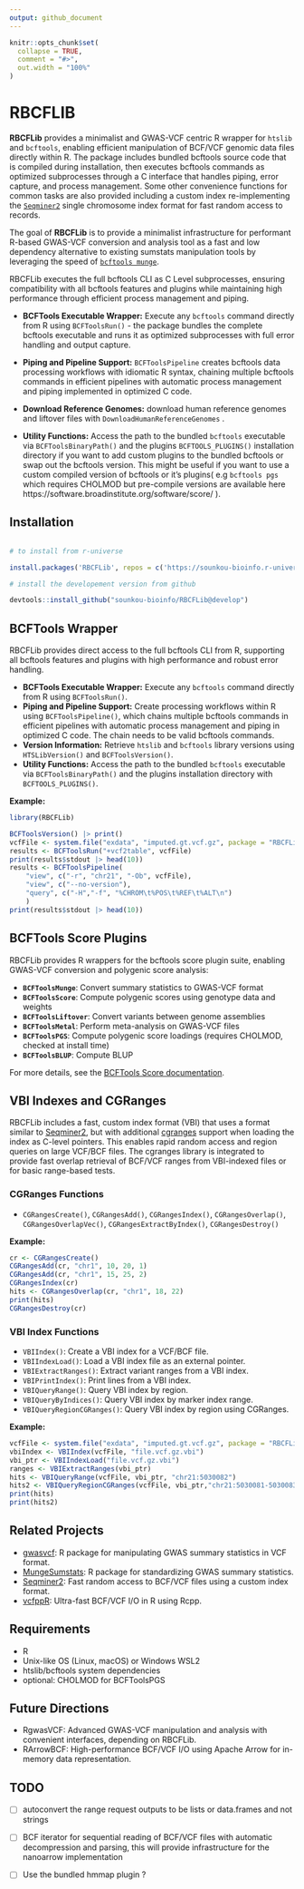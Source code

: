 ```yaml
---
output: github_document
---
```


```r
knitr::opts_chunk$set(
  collapse = TRUE,
  comment = "#>",
  out.width = "100%"
)
```

# RBCFLIB

**RBCFLib** provides a minimalist and GWAS-VCF centric R wrapper for `htslib` and `bcftools`, enabling efficient manipulation of BCF/VCF genomic data files directly within R. The package includes bundled bcftools source code that is compiled during installation, then executes bcftools commands as optimized subprocesses through a C interface that handles piping, error capture, and process management. Some other convenience functions for common tasks are also provided including a custom index re-implementing the [`Seqminer2`](https://github.com/zhanxw/seqminer) single chromosome index format for fast random access to records.

The goal of **RBCFLib** is to provide a minimalist infrastructure for performant R-based GWAS-VCF conversion and analysis tool as a fast and low dependency alternative to existing sumstats manipulation tools by leveraging the speed of [`bcftools munge`](https://github.com/freeseek/score).

RBCFLib executes the full bcftools CLI as C Level subprocesses, ensuring compatibility with all bcftools features and plugins while maintaining high performance through efficient process management and piping.

-   **BCFTools Executable Wrapper:** Execute any `bcftools` command directly from R using `BCFToolsRun()` - the package bundles the complete bcftools executable and runs it as optimized subprocesses with full error handling and output capture.

-   **Piping and Pipeline Support:**  `BCFToolsPipeline` creates bcftools data processing workflows with idiomatic R syntax, chaining multiple bcftools commands in efficient pipelines with automatic process management and piping implemented in optimized C code.

-   **Download Reference Genomes:** download human reference genomes and liftover files with `DownloadHumanReferenceGenomes` .

-   **Utility Functions:** Access the path to the bundled `bcftools` executable via `BCFToolsBinaryPath()` and the plugins `BCFTOOLS_PLUGINS()` installation directory if you want to add custom plugins to the bundled bcftools or swap out the bcftools version. This might be useful if you want to use a custom compiled version of bcftools or it's plugins( e.g `bcftools pgs` which requires CHOLMOD but pre-compile versions are available here https://software.broadinstitute.org/software/score/ ).

## Installation

``` r

# to install from r-universe

install.packages('RBCFLib', repos = c('https://sounkou-bioinfo.r-universe.dev'))

# install the developement version from github

devtools::install_github("sounkou-bioinfo/RBCFLib@develop")
```

## BCFTools Wrapper

RBCFLib provides direct access to the full bcftools CLI from R, supporting all bcftools features and plugins with high performance and robust error handling.

-   **BCFTools Executable Wrapper:** Execute any `bcftools` command directly from R using `BCFToolsRun()`.
-   **Piping and Pipeline Support:** Create processing workflows within R using `BCFToolsPipeline()`, which chains multiple bcftools commands in efficient pipelines with automatic process management and piping in optimized C code. The chain needs to be valid bcftools commands.
-   **Version Information:** Retrieve `htslib` and `bcftools` library versions using `HTSLibVersion()` and `BCFToolsVersion()`.
-   **Utility Functions:** Access the path to the bundled `bcftools` executable via `BCFToolsBinaryPath()` and the plugins installation directory with `BCFTOOLS_PLUGINS()`.

**Example:**


```r
library(RBCFLib)
```

```r
BCFToolsVersion() |> print()
vcfFile <- system.file("exdata", "imputed.gt.vcf.gz", package = "RBCFLib")
results <- BCFToolsRun("+vcf2table", vcfFile)
print(results$stdout |> head(10))
results <- BCFToolsPipeline(
    "view", c("-r", "chr21", "-Ob", vcfFile),
    "view", c("--no-version"),
    "query", c("-H","-f", "%CHROM\t%POS\t%REF\t%ALT\n")
    )
print(results$stdout |> head(10))
```

## BCFTools Score Plugins

RBCFLib provides R wrappers for the bcftools score plugin suite, enabling GWAS-VCF conversion and polygenic score analysis:

-   **`BCFToolsMunge`**: Convert summary statistics to GWAS-VCF format
-   **`BCFToolsScore`**: Compute polygenic scores using genotype data and weights
-   **`BCFToolsLiftover`**: Convert variants between genome assemblies
-   **`BCFToolsMetal`**: Perform meta-analysis on GWAS-VCF files
-   **`BCFToolsPGS`**: Compute polygenic score loadings (requires CHOLMOD, checked at install time)
-   **`BCFToolsBLUP`**: Compute BLUP

For more details, see the [BCFTools Score documentation](https://github.com/freeseek/score).

## VBI Indexes and CGRanges

RBCFLib includes a fast, custom index format (VBI) that uses a format similar to [Seqminer2](https://github.com/zhanxw/seqminer), but with additional [cgranges](https://github.com/lh3/cgranges/) support when loading the index as C-level pointers. This enables rapid random access and region queries on large VCF/BCF files. The cgranges library is integrated to provide fast overlap retrieval of BCF/VCF ranges from VBI-indexed files or for basic range-based tests.

### CGRanges Functions

-   `CGRangesCreate()`, `CGRangesAdd()`, `CGRangesIndex()`, `CGRangesOverlap()`, `CGRangesOverlapVec()`, `CGRangesExtractByIndex()`, `CGRangesDestroy()`

**Example:**

```r
cr <- CGRangesCreate()
CGRangesAdd(cr, "chr1", 10, 20, 1)
CGRangesAdd(cr, "chr1", 15, 25, 2)
CGRangesIndex(cr)
hits <- CGRangesOverlap(cr, "chr1", 18, 22)
print(hits)
CGRangesDestroy(cr)
```

### VBI Index Functions

-   `VBIIndex()`: Create a VBI index for a VCF/BCF file.
-   `VBIIndexLoad()`: Load a VBI index file as an external pointer.
-   `VBIExtractRanges()`: Extract variant ranges from a VBI index.
-   `VBIPrintIndex()`: Print lines from a VBI index.
-   `VBIQueryRange()`: Query VBI index by region.
-   `VBIQueryByIndices()`: Query VBI index by marker index range.
-   `VBIQueryRegionCGRanges()`: Query VBI index by region using CGRanges.

**Example:**

```r
vcfFile <- system.file("exdata", "imputed.gt.vcf.gz", package = "RBCFLib")
vbiIndex <- VBIIndex(vcfFile, "file.vcf.gz.vbi")
vbi_ptr <- VBIIndexLoad("file.vcf.gz.vbi")
ranges <- VBIExtractRanges(vbi_ptr)
hits <- VBIQueryRange(vcfFile, vbi_ptr, "chr21:5030082")
hits2 <- VBIQueryRegionCGRanges(vcfFile, vbi_ptr,"chr21:5030081-5030083")
print(hits)
print(hits2)
```

## Related Projects

-   [gwasvcf](https://github.com/MRCIEU/gwasvcf): R package for manipulating GWAS summary statistics in VCF format.
-   [MungeSumstats](https://github.com/Al-Murphy/MungeSumstats): R package for standardizing GWAS summary statistics.
-   [Seqminer2](https://github.com/zhanxw/seqminer): Fast random access to BCF/VCF files using a custom index format.
-   [vcfppR](https://github.com/Zilong-Li/vcfppR): Ultra-fast BCF/VCF I/O in R using Rcpp.

## Requirements

-   R
-   Unix-like OS (Linux, macOS) or Windows WSL2
-   htslib/bcftools system dependencies
-   optional: CHOLMOD for BCFToolsPGS

## Future Directions

-   RgwasVCF: Advanced GWAS-VCF manipulation and analysis with convenient interfaces, depending on RBCFLib.
-   RArrowBCF: High-performance BCF/VCF I/O using Apache Arrow for in-memory data representation.
  

## TODO

- [ ] autoconvert the range request outputs to be lists or data.frames and not strings

- [ ] BCF iterator for sequential reading of BCF/VCF files with automatic decompression and parsing, this will provide infrastructure for the nanoarrow implementation

- [ ] Use the bundled hmmap plugin ?